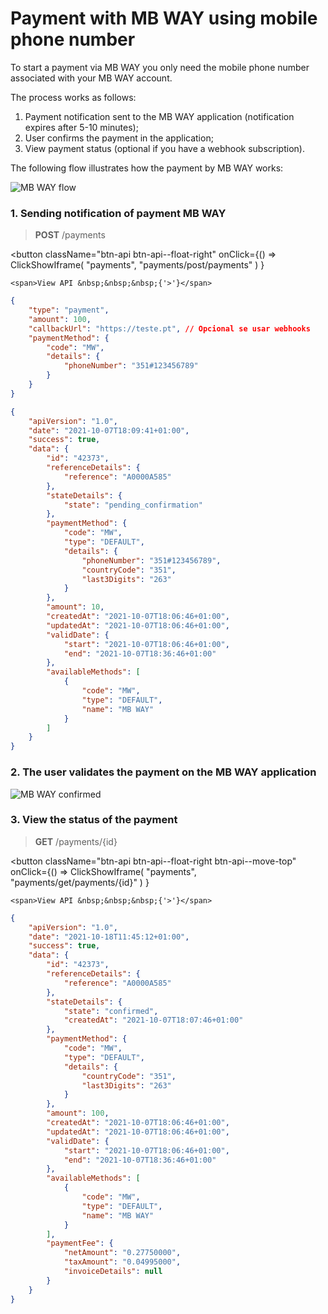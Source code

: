 # Payment with MB WAY using mobile phone number

To start a payment via MB WAY you only need the mobile phone number associated with your MB WAY account.

The process works as follows:

1. Payment notification sent to the MB WAY application (notification expires after 5-10 minutes);
2. User confirms the payment in the application;
3. View payment status (optional if you have a webhook subscription).

The following flow illustrates how the payment by MB WAY works:

![MB WAY flow](../../../../../_media/mbway_flow.jpg)

### 1. Sending notification of payment MB WAY

> **POST** /payments


<button className="btn-api btn-api--float-right"
	onClick={() =>
		ClickShowIframe(
			"payments",
			"payments/post/payments"
		)
	}
>
	<span>View API &nbsp;&nbsp;&nbsp;{'>'}</span>
</button>


<Tabs>
<TabItem value="request" label="Request">

```json
{
	"type": "payment",
	"amount": 100,
	"callbackUrl": "https://teste.pt", // Opcional se usar webhooks
	"paymentMethod": {
		"code": "MW",
		"details": {
			"phoneNumber": "351#123456789"
		}
	}
}
```

</TabItem>
<TabItem value="response" label="Response">

```json
{
	"apiVersion": "1.0",
	"date": "2021-10-07T18:09:41+01:00",
	"success": true,
	"data": {
		"id": "42373",
		"referenceDetails": {
			"reference": "A0000A585"
		},
		"stateDetails": {
			"state": "pending_confirmation"
		},
		"paymentMethod": {
			"code": "MW",
			"type": "DEFAULT",
			"details": {
				"phoneNumber": "351#123456789",
				"countryCode": "351",
				"last3Digits": "263"
			}
		},
		"amount": 10,
		"createdAt": "2021-10-07T18:06:46+01:00",
		"updatedAt": "2021-10-07T18:06:46+01:00",
		"validDate": {
			"start": "2021-10-07T18:06:46+01:00",
			"end": "2021-10-07T18:36:46+01:00"
		},
		"availableMethods": [
			{
				"code": "MW",
				"type": "DEFAULT",
				"name": "MB WAY"
			}
		]
	}
}
```

</TabItem>
</Tabs>

### 2. The user validates the payment on the MB WAY application

![MB WAY confirmed](../../../../../_media/mbway-confirmed.jpg)

### 3. View the status of the payment

> **GET** ​/payments/\{id}

<button className="btn-api btn-api--float-right btn-api--move-top"
	onClick={() =>
		ClickShowIframe(
			"payments",
			"payments/get/payments/{id}"
		)
	}
>
	<span>View API &nbsp;&nbsp;&nbsp;{'>'}</span>
</button>

```json
{
	"apiVersion": "1.0",
	"date": "2021-10-18T11:45:12+01:00",
	"success": true,
	"data": {
		"id": "42373",
		"referenceDetails": {
			"reference": "A0000A585"
		},
		"stateDetails": {
			"state": "confirmed",
			"createdAt": "2021-10-07T18:07:46+01:00"
		},
		"paymentMethod": {
			"code": "MW",
			"type": "DEFAULT",
			"details": {
				"countryCode": "351",
				"last3Digits": "263"
			}
		},
		"amount": 100,
		"createdAt": "2021-10-07T18:06:46+01:00",
		"updatedAt": "2021-10-07T18:06:46+01:00",
		"validDate": {
			"start": "2021-10-07T18:06:46+01:00",
			"end": "2021-10-07T18:36:46+01:00"
		},
		"availableMethods": [
			{
				"code": "MW",
				"type": "DEFAULT",
				"name": "MB WAY"
			}
		],
		"paymentFee": {
			"netAmount": "0.27750000",
			"taxAmount": "0.04995000",
			"invoiceDetails": null
		}
	}
}
```
